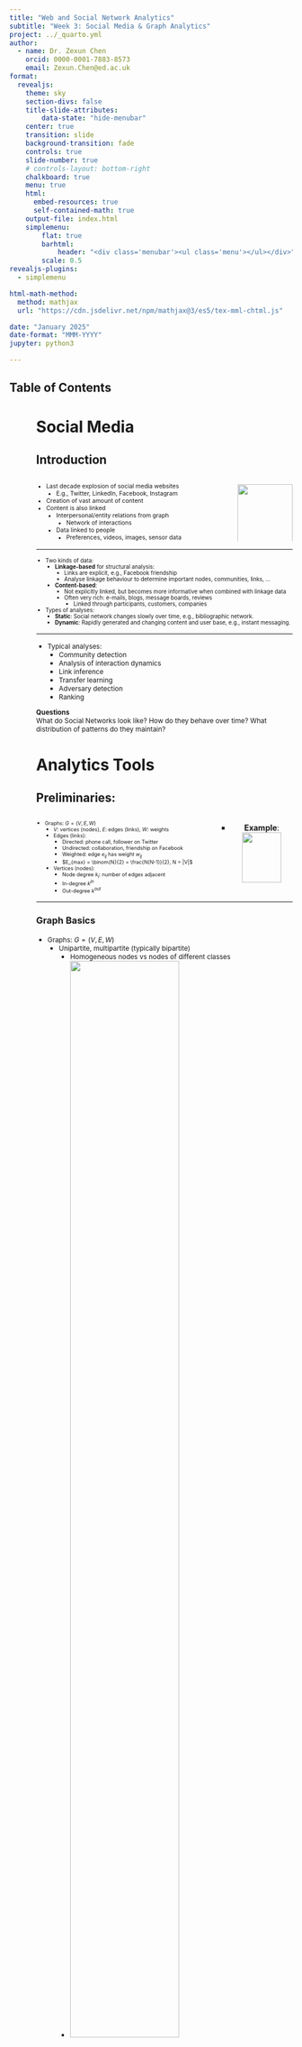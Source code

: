 ```yaml
---
title: "Web and Social Network Analytics"
subtitle: "Week 3: Social Media & Graph Analytics"
project: ../_quarto.yml
author:
  - name: Dr. Zexun Chen
    orcid: 0000-0001-7883-8573
    email: Zexun.Chen@ed.ac.uk
format:
  revealjs:
    theme: sky
    section-divs: false
    title-slide-attributes:
        data-state: "hide-menubar"
    center: true
    transition: slide
    background-transition: fade
    controls: true
    slide-number: true
    # controls-layout: bottom-right
    chalkboard: true
    menu: true
    html:
      embed-resources: true
      self-contained-math: true
    output-file: index.html
    simplemenu:
        flat: true
        barhtml:
            header: "<div class='menubar'><ul class='menu'></ul></div>"
        scale: 0.5
revealjs-plugins:
  - simplemenu

html-math-method:
  method: mathjax
  url: "https://cdn.jsdelivr.net/npm/mathjax@3/es5/tex-mml-chtml.js"

date: "January 2025"
date-format: "MMM-YYYY"  
jupyter: python3

---
```


## Table of Contents {data-state="hide-menubar"}

<ul class="menu"><ul>

# Social Media {data-stack-name="Soical Media"}

## Introduction

::: {.columns}

::: {.column}
::: {.incremental style="font-size: 75%;"}
- Last decade explosion of social media websites
  - E.g., Twitter, LinkedIn, Facebook, Instagram
- Creation of vast amount of content
- Content is also linked
  - Interpersonal/entity relations from graph
    - Network of interactions
  - Data linked to people
    - Preferences, videos, images, sensor data
:::
:::

::: {.column style="text-align: center;"}
![](fig/social-media-marketing.png){width=100%}
:::

:::

---

::: {.incremental style="font-size: 70%;"}
- Two kinds of data:
  - **Linkage-based** for structural analysis:
    - Links are explicit, e.g., Facebook friendship
    - Analyse linkage behaviour to determine important nodes, communities, links, ...
  - **Content-based**:
    - Not explicitly linked, but becomes more informative when combined with linkage data
    - Often very rich: e-mails, blogs, message boards, reviews
      - Linked through participants, customers, companies
- Types of analyses:
  - **Static**: Social network changes slowly over time, e.g., bibliographic network.
  - **Dynamic**: Rapidly generated and changing content and user base, e.g., instant messaging.
:::

---

::: {style="font-size: 85%;"}
- Typical analyses:
  - Community detection
  - Analysis of interaction dynamics
  - Link inference
  - Transfer learning
  - Adversary detection
  - Ranking
:::

::: {.block style="font-size: 85%;"}
**Questions**  
What do Social Networks look like? How do they behave over time? What distribution of patterns do they maintain?
:::

# Analytics Tools {data-stack-name="Analytics Tools"}

## Preliminaries:

::: {.columns}

::: {.column}
::: {style="font-size: 65%;"}
- Graphs: $G = (V, E, W)$
  - $V$: vertices (nodes), $E$: edges (links), $W$: weights
  - Edges (links):
    - Directed: phone call, follower on Twitter
    - Undirected: collaboration, friendship on Facebook
    - Weighted: edge $e_{ij}$ has weight $w_{ij}$
    - $E_{max} = \binom{N}{2} = \frac{N(N-1)}{2}, N = |V|$
  - Vertices (nodes):
    - Node degree $k_i$: number of edges adjacent
    - In-degree $k^{in}$
    - Out-degree $k^{out}$
:::
:::

::: {.column style="text-align: center;"}
- **Example**:
![](fig/graph-model.PNG){width=80%}
:::

:::

---

### Graph Basics

::: {style="font-size: 85%;"}
- Graphs: $G = (V, E, W)$
  - Unipartite, multipartite (typically bipartite)
    - Homogeneous nodes vs nodes of different classes
    - ![](fig/bipartite.PNG){width=70%}
  - Adjacency matrix $A$, $|V| \times |V|$ matrix
    - Sparsity is preferable (for calculations)
    - $|E| \ll E_{max}$ or $\bar{k} \ll N-1$
:::

---

### Preliminaries: Components

::: {.columns}

::: {.column}
::: {.incremental style="font-size: 65%;"}
- **(Weakly) Connected Component**: Set of nodes and edges where there exists a path between any two nodes in set.
  - **Strongly Connected (SCC)**: Directed path between any two nodes.
    - The elements from every pair of nodes in $S$ can reach each other.
    - There is no larger set containing $S$ with the same property.
- **Disconnected Graph**: Consists of two or more connected components.
- **Bridge Edge**: If deleted, the graph becomes disconnected.
- **Directed Acyclic Graph (DAG)**: Has no cycles.
:::
:::

::: {.column style="text-align: center;"}
![](fig/connected-graph.PNG){width=100%}
:::

:::

---

### Characteristics

::: {style="font-size: 75%;"}
- **Degree Distribution** $P(k)$:
  - Probability that a node has degree $k$.
- **Path**:
  - Sequence of nodes traversed (e.g., $<N_1, N_2, N_3, N_2>$).
- **Distance Between Nodes** $h_{ij}$:
  - Length of the shortest path connecting them.
- **Diameter of Network**:
  - The shortest path between any pair of nodes.
- **Average Path Length**:
  - $\bar{h} = \frac{1}{2E_{max}}\sum_{j \neq i} h_{ij}$
:::

---

### Examples 1


![](fig/DAG-Example1.PNG){width=98%}


---

### Examples 2


![](fig/DAG-Example2.PNG){width=90%}



## Vertex/Node-Based 

---

### Centrality - Degree

::: {.incremental style="font-size: 80%;"}
- A central actor is involved in many ties:
  - **Degree centrality/prestige centrality**: Referrals
    - In-links
    - PageRank
  - **Degree centrality (undirected)**:
    - Number of immediate connections
    - $C_{D}(i) = \frac{k_i}{|V| - 1}$
  - **Prestige centrality (directed)**:
    - Everyone points to this node
    - $C_{P}(i) = \frac{k_{i}^{in}}{|V| - 1}$
:::

---

### Centrality: Betweenness

::: {.incremental style="font-size: 70%;"}
- **A central actor is indispensable**:
  - Lots of connections pass through it.
  - Choke-point for information.
  - How many pairs of individuals would have to go through you in order to reach one another in the minimum number of hops?
  - If a node is on the path between two non-adjacent actors, it can influence the interaction.
- **Betweenness centrality**:
  - Calculation: Number of the shortest paths that go through $V$ vs total number of the shortest paths that exist between all pairs of nodes.
  $$C_V = \frac{\sum_{s \neq v \neq t} \sigma_{st}(v)}{\sum_{s \neq v \neq t} \sigma_{st}}$$
  - $\sigma_{st}$: The number of shortest paths between $s$ and $t$.
  - $\sigma_{st}(v)$: The shortest paths that go through $v$.
:::

---

### Centrality: Example

::: {.columns}

::: {.column style="text-align: center;"}
![](fig/centrality-left.PNG){width=100%}
:::

::: {.column style="text-align: center;"}
![](fig/centrality-right.PNG){width=100%}
:::

:::

---

### Centrality: Exercise

::: {.columns}

::: {.column style="text-align: center;"}
- **Graph**
![](fig/centrality-exercise.PNG){width=80%}
:::

::: {.column}
::: {.incremental style="font-size: 55%;"}
- **Calculate**:
  - **Degree centrality of A-D**:
    - A: $1/3$
    - B: $3/3$
    - C: $2/3$
    - D: $2/3$
  - **Betweenness centrality of B**:
    - **Number of Shortest Paths**:
      - A-C: 1
      - A-D: 1
      - C-D: 1
    - **Number of Shortest Paths through B**:
      - A-C: 1
      - A-D: 1
      - C-D: 0
    - **Centrality**: $2/3$
:::
:::

:::

---

### Clustering Coefficient

::: {.incremental style="font-size: 75%;"}
- **Portion of connected neighbours of node $i$**:
  - Number of connections vs maximum number of connections.
  - **Local clustering coefficient of node $i$**:
    $$
    C_i^{Directed} = \frac{\sum_{j, k \in N_i} e_{jk}}{k_i (k_i - 1)}, \quad C_i^{Undirected} = \frac{\sum_{j, k \in N_i} e_{jk}}{k_i (k_i - 1)/2}
    $$
    - $N_i = \{v_j \in V| e_{ij} \in E \vee e_{ji} \in E\}$: the neighbourhood of $i$.
    - **Denominator**: Possible connections between adjacent nodes.
  - **Average clustering coefficient**:
    - Average local density.
    - $C = \frac{1}{|N|} \sum_i^{|N|} C_i$
:::

---

### Clustering Coefficient: Exercise

::: {.columns}

::: {.column}
::: {style="font-size: 100%;"}
- **What is the local clustering coefficient of node B?**
  - $N = \{A, C, D\}$
  - $k_i = 3$
  - $C_B = \frac{1}{(3 \times 2) / 2}$
:::
:::

::: {.column style="text-align: center;"}
![](fig/centrality-exercise-force.PNG){width=85%}
:::

:::

---

### Clustering Coefficient 

::: {style="font-size: 80%;"}
- **Captures the tendency of networks to cluster together**.
- More nodes are connected than (uniform randomly) expected.
- Signifies that nodes in a neighbourhood tend to stick together:
  - E.g., groups of friends in a social network.
  - **Higher clustering coefficient**:
    - Indicates **less importance** in a global network sense, as such nodes are embedded within tightly-knit clusters and may not act as bridges between clusters.
    - Indicates **more importance** in a local sense, as the node plays a central role within its immediate neighborhood.
:::

---

## Statistical Properties

### Distribution

::: {style="font-size: 70%;"}
- **Distribution of Node Connectivity**:
  - Heavy tails (right skew): Strong nodes have many connections, weak nodes still have a few.
  - Power law: $P(k) = k^{-\alpha}$.
  - Straight line on a log-log plot with slope $-\alpha$.
:::

::: {style="text-align: center;"}
![](fig/node-connectivity.PNG){width=70%}
:::


---

### Distribution of node connectivity

::: {style="text-align: center;"}
![](fig/node-connectivity-2.PNG){width=80%}
:::


---

### Power Law

::: {.columns}

::: {.column}
::: {style="font-size: 85%;"}
- **Model of Preferential Attachment**:
  - Stems from citation analysis: New citations are proportionate to the number a paper already has.
  - "Rich get richer" model.
:::
:::

::: {.column style="text-align: center; font-size: 85%;"}
![](fig/powerlaw.PNG){width=100%}

**Source**: [http://www.ladamic.com/](http://www.ladamic.com/)
:::

:::

---

## Small Worlds

---

### Experiment

::: {.columns}

::: {.column}
::: {.incremental style="font-size: 80%;"}
- **Typical shortest path between any two people?**
  - **Small-world experiment** (Milgram, 1967, [Link](https://www.youtube.com/watch?v=NberyK6kt8c)):
    - 300 people from Omaha, Nebraska, and Kansas.
    - Asked to send a letter to a stockbroker in Boston by passing the letter through friends.
    - Recorded the number of steps taken.
:::
:::

::: {.column style="text-align: center;"}
![](fig/small-world-left.PNG){width=100%}
![](fig/small-world-right.PNG){width=100%}
:::

:::


---

### Bacon number

::: {.columns}

::: {.column}
::: {.incremental style="font-size: 85%;"}
- **Six Degrees of Kevin Bacon**:
  - Create a network of Hollywood actors.
  - Connect actors if they appeared in the same movie.
  - **Bacon number**: Number of steps to Kevin Bacon.
  - [https://www.sixdegrees.org/](https://www.sixdegrees.org/)
:::
:::

::: {.column style="text-align: center;"}
![](fig/kevinbacon.jpg){width=100%}
:::

:::

---

### Example of Small World

```python
import networkx as nx
import plotly.graph_objects as go

# Create a Watts–Strogatz small-world network
G = nx.watts_strogatz_graph(n=30, k=4, p=0.1)

# Calculate a 3D layout for the nodes
pos_3d = nx.spring_layout(G, dim=3, seed=42)

# Extract node coordinates
x_nodes = []
y_nodes = []
z_nodes = []
for node in G.nodes():
    x_nodes.append(pos_3d[node][0])
    y_nodes.append(pos_3d[node][1])
    z_nodes.append(pos_3d[node][2])

# Build edge coordinate lists for Plotly
edge_x = []
edge_y = []
edge_z = []
for edge in G.edges():
    x0, y0, z0 = pos_3d[edge[0]]
    x1, y1, z1 = pos_3d[edge[1]]
    # Plotly needs a break (None) to start a new line for each edge
    edge_x += [x0, x1, None]
    edge_y += [y0, y1, None]
    edge_z += [z0, z1, None]

# Create a Plotly trace for edges
edge_trace = go.Scatter3d(
    x=edge_x, y=edge_y, z=edge_z,
    mode='lines',
    line=dict(color='lightblue', width=2),
    hoverinfo='none'
)

# Create a Plotly trace for nodes
node_trace = go.Scatter3d(
    x=x_nodes, y=y_nodes, z=z_nodes,
    mode='markers',
    marker=dict(symbol='circle', size=5, color='pink'),
    text=[f"Node {n}" for n in G.nodes()],
    hoverinfo='text'
)

# Combine the traces into a figure
fig = go.Figure(
    data=[edge_trace, node_trace],
    layout=go.Layout(
        title="Small-World Network in 3D (Plotly)",
        showlegend=False,
        scene=dict(
            xaxis=dict(showbackground=False),
            yaxis=dict(showbackground=False),
            zaxis=dict(showbackground=False)
        )
    )
)

fig.show()
```

---

### Smaller Number on Digital Plataform


::: {style="font-size: 85%;"}
- **Facebook**:
  - 99.6% of users are connected by degree 5 (6 hops).
  - 92% are connected by only 4 degrees.
:::


::: {style="text-align: center; font-size: 75%;"}
![](fig/facebook.PNG){width=65%}

[Reference Link](https://www.thedrum.com/news/2011/11/23/facebook-shrinks-world-four-degrees-separation)
:::

---

### Causes for Small World

::: {.columns}

::: {.column}
::: {.incremental style="font-size: 80%;"}
- **High Clustering**: Social networks tend to have groups of friends who are more interconnected.
- **Short Path Lengths (Diameter)**: Despite clustering, there are typically short paths that connect different groups.
- **Random Connections**: Random links between distant nodes significantly reduce the average path length.
:::
:::

::: {.column style="text-align: center;"}
![](fig/DuncanWatts.PNG){width=80%}
**Source**: [http://www.ladamic.com/](http://www.ladamic.com/)
:::

:::

---

### Cause (Continuous)

::: {style="font-size: 75%;"}
- **Cause of Small Worlds (Duncan Watts)**:
  - A network with low clustering can still be a small world.
  - Only a few random links are enough to create a small-world effect.
:::

::: {style="text-align: center; font-size: 50%;"}
![](fig/DuncanWatts2.PNG){width=65%}

**Source**: [http://www.ladamic.com/](http://www.ladamic.com/)
:::

---

### Smaller Worlds on Digital Platforms

::: {.incremental style="font-size: 65%;"}
- **Dense Connectivity**: 
  - Platforms like Facebook encourage adding friends from diverse parts of life, creating tightly-knit clusters.
- **Global Reach**:
  - Digital platforms bridge geographical barriers, connecting people across the globe.
- **Algorithmic Recommendations**:
  - Platforms suggest connections, increasing the chances of linking with mutual acquaintances.
- **Implications**:
  - Efficient spread of information or influence.
  - Quick navigation across the network to reach anyone.
  - Vulnerability to the rapid spread of misinformation or harmful content.
:::

---

## Link/Edge-Based

---

### Link Properties

::: {.columns}

::: {.column}
::: {style="font-size: 70%;"}
- **Triadic Closure**:
  - If two people in a SN have a friend in common, more likelihood they will become friends themselves.
  - This principle explains the evolution of networks over time in many situations.
  
![](fig/triadic-closure.png){width=90%}
:::
:::

::: {.column style="font-size: 70%;"}
- **Strength of Ties**:
  - **Number of interactions**:
    - Reciprocal services (e.g., #calls).
  - **Time spent together**.
  - **Strong Ties**:
    - Represent dependable links, corresponding to friends who provide social or emotional support.
  - **Weak Ties**:
    - Represent acquaintances or less close relations that do not involve close friendship.
:::

:::

---

### Friend of a Friend is a Friend

::: {.callout-important title="Triadic Closure"}
Triadic closure is a concept in social network theory, first suggested by German sociologist Georg Simmel in his 1908 book *Soziologie* (*Sociology: Investigations on the Forms of Sociation*).
:::

::: {.columns}

::: {.column style="font-size: 70%;"}
![](fig/triadic-closure.PNG){width=85%}
:::

::: {.column style="font-size: 75%;"}
- **Strong Ties and Triadic Closure**:
  - **Weak Claim**: A new edge B-C is more likely when A-B and A-C are ties.
  - **Strong Claim**: If there exists strong ties between A and B/C, there must be an edge B-C.
:::

:::

---

### Triadic Closure: Clustering Coefficient

::: {.columns}

::: {.column}
::: {.incremental style="font-size: 75%;"}
- **Consider Clustering Coefficient $C_A$ of Node A**:
  - Probability that two random friends of A are friends themselves.
  - **Before New Edge**: $C_A = \frac{1}{4 \times 3 / 2}$
  - **After New Edge**: $C_A = \frac{2}{4 \times 3 / 2}$
  - Higher clustering coefficient after the new edge.
:::
:::

::: {.column style="text-align: center;"}
![](fig/triadic-closure2.PNG){width=90%}
:::

:::

---

### Triadic Closure: Causes


::: {style="font-size: 80%;"}
- **Meet Friends Through Friends**:
  - Have **opportunities** to meet through common friends.
  - Mutual **trust** in shared friends.
  - **Incentive** to pair friends to avoid stress in relationships.
:::


::: {style="text-align: center;"}
![](fig/triadic-closure3.PNG){width=80%}
:::

---

### Bridge

::: {style="font-size: 75%;"}
- **Bridges**:
  - If removed, the components of the network become disconnected.
:::

::: {style="text-align: center;"}
![](fig/bridge.PNG){width=89%}
:::

---

### Local Bridges

::: {.columns}

::: {.column}
::: {style="font-size: 75%;"}
- **Local Bridges (Equivalent Definitions)**:
  - Any edge whose endpoints have no friends in common.
  - Any edge with zero neighbour overlap is called a local bridge.
  - Any edge whose deletion results in increasing the distance between the endpoints to a value strictly more than two.
:::
:::

::: {.column style="text-align: center; font-size: 75%;"}
- **Example**:
  - A-B is the only **local bridge** in the above graph.
  
![](fig/local_bridge.PNG){width=95%}
:::

:::

---

### Strong Triadic Closure

::: {.callout-important title="Strong Triadic Closure Property"}
A node $A$ violates the **Strong Triadic Closure Property** if it has strong ties to two non-linked nodes $B$ and $C$.
:::

::: {.columns}

::: {.column}
![](fig/strong-triadic-closure.PNG){width=90%}
:::

::: {.column style="text-align: center;font-size: 75%;"}
- **Observations**:
  - No node in the left figure violates the Strong Triadic Closure Property.
  - If we change A-F and A-B to strong ties, then it violates the Strong Triadic Closure Property due to the absence of links B-F, B-E, and A-G.

:::

:::

---

### Local Bridges and Weak Ties

::: {.callout-important title="Proposition"}
If a node $A$ in a network satisfies the **Strong Triadic Closure Property** and is involved in at least two strong ties, then any local bridge it is involved in must be a weak tie.
:::

::: {.columns}

::: {.column}
::: {style="font-size: 75%;"}
- **Illustration**:
![](fig/Local-Bridge-vs-Weak-Ties.PNG){width=80%}
:::
:::

::: {.column}
::: {style="font-size: 85%;"}
- A connection between:
  - **Local bridge** (a structural view).
  - **Strong and weak ties** (an individual view).
:::
:::

:::

---

### Ties

::: {.columns}

::: {.column}
::: {style="font-size: 75%;"}
- **Triadic Closure**:
  - Useful for analyzing people that can be addressed.
  - E.g., in campaigns for sport shoes.
- **Visualization of Concepts**
:::

::: {style="text-align: center;"}
![](fig/ties.PNG){width=80%}
:::

:::

::: {.column style="text-align: center;font-size: 85%;"}

- **Weak Ties**:
  - Tend to carry different information compared to close contacts.
    - In experiments, acquaintanceship ties were more effective at passing information.
    - E.g., in recommending jobs --> untapped/undiscovered community.
:::

:::

---

### Weak Ties: Example

::: {style="text-align: center;font-size: 75%;"}
![](fig/weak-tie.PNG){width=70%}

Mobile Call Graph with Edge Strength
:::


---

## Graph Structure 

---

### Community Discovery

::: {style="font-size: 85%;"}
- **Community Discovery**:
  - Identifies groups or clusters within a network that are more densely connected internally.
  - Networks are strongly modular.
  - Cliques exist, e.g., groups of friends, user bases, etc.

:::


:::{.callout-tip title="Basic Idea"}
Partition a graph to minimize connections between different groups while maximizing connections within the same group.
:::

---

### Normalised Cut (Ncut)

::: {.incremental style="font-size: 75%;"}
- **Ncut**:
  - A criterion for measuring the quality of a network division into clusters or communities.
- **Normalised Cut** of a group of nodes $S, \bar{S} \subset V$:
  $$
  Ncut(S) = \frac{\sum_{i \in S, j \in \bar{S}} A(i, j)}{\sum_{i \in S} k_i} + \frac{\sum_{i \in S, j \in \bar{S}} A(i, j)}{\sum_{j \in \bar{S}} k_j}
  $$
- **Interpretation**:
  - Low Ncut signifies good communities as they are well-connected internally but sparsely connected externally.
:::

---

### Normalised Cut (Ncut): Continues

::: {.incremental style="font-size: 75%;"}
- **Quality Functions**:
  - **Kernighan-Lin Objective**:
    - Minimise the number of inter-cluster edges (or weights) of the same size.
    - $KLObj(V_1, \cdots, V_k) = \sum_{i \neq j} A(V_i, V_j)$
  - **Modularity**:
    - Measures whether subgraphs are far from random subgraphs.
    - Independent of the number of clusters.
    - $m$: Number of edges in the graph.
    $$
    Q = \sum_{c=1}^k \left[\frac{A(V_c, V_j)}{m} - \left(\frac{k_{V_c}}{2m}\right)^2\right]
    $$
:::

---

### Normalised Cut (Ncut): Directed Network

::: {.incremental style="font-size: 65%;"}
- **Directed Networks**:
  - **Normalised Cut**:
    $$
    Ncut_{dir}(S) = \frac{\sum_{i \in S, j \in \bar{S}} \pi(i)P(i, j)}{\sum_{i \in S} \pi(i)} + \frac{\sum_{i \in S, j \in \bar{S}} \pi(i)P(i, j)}{\sum_{j \in \bar{S}} \pi(j)}
    $$
    - $P$: Transition matrix of a random walk.
    - $\pi$: Stationary distribution vector (see PageRank).
    - Typically minimised using spectral clustering.
  - **Modularity**:
    $$
    Q = \frac{1}{m} \sum_{i, j \in E} \left[A_{ij} - \frac{k_i^{in} k_j^{out}}{m}\right] \delta_{c_i, c_j}
    $$
    - $\delta_{c_i, c_j}$: 1 if community of $i$ equals community of $j$, 0 otherwise.
    - Measures community quality in directed networks.
:::

---

### Graph Partition Algorithm

::: {style="font-size: 70%;"}
- **Kernighan-Lin (KL) Algorithm** (Partition a graph into two blocks):
  - Classic graph partitioning.
  - For each iteration, search for nodes that can be swapped to reduce the number of inter-cluster edges (edge cut).
  - **Gain**: Reduction in edge cut when moving nodes.
  - Nodes with the largest gain are repeatedly selected from larger partition.
:::

::: {.columns}

::: {.column .incremental style="font-size: 70%;"}
- **Example KL Algorithm**:
  - Swapping A-D: 1 fewer cuts (4:3).
  - Swapping B-D: 1 fewer cuts (4:3).
  - Swapping C-D: **2 fewer cuts** (4:2).
:::

::: {.column style="text-align: center;"}
![](fig/CommunityDiscovery.PNG){width=90%}
:::

:::

---

### Agglomerative / Divisive Algorithms


::: {style="font-size: 75%;"}
  - **Agglomerative**: Start from single-node communities (bottom-up approach).
  - **Divisive**: Start from all-nodes community (top-down approach).
:::

::: {style="text-align: center;"}
![](fig/agg-clustering.png){width=35%}
![](fig/divisive-clustering.png){width=35%}
:::

---

### Girvan and Newman (Divisive) Algorithm

::: {.callout-note title="Edge Betweenness"}
The number of the shortest paths that go through a specific edge vs the total number of the shortest paths.
:::

::: {.incremental style="font-size: 85%;"}
1. For every edge in a graph, calculate the edge betweenness centrality.
2. Remove the edge with the highest betweenness centrality.
3. Recalculate the betweenness centrality for every remaining edge.
4. Repeat steps 2-4 until there are no more edges left.
:::

---

### Girvan and Newman (Divisive) Algorithm

::: {style="text-align: center;"}
![](fig/divisive-graph.PNG){width=90%}
:::

---

### Girvan and Newman (Divisive) Algorithm

::: {style="text-align: center;"}
![](fig/divisive-graph-full.PNG){width=90%}
:::

---

### Spectral and Other Approaches

::: {.incremental style="font-size: 85%;"}
- **Spectral Algorithms**:
  - Use top $k$ eigenvectors of the adjacency matrix to represent nodes in a $k$-dimensional space.
  - Apply regular clustering techniques.
  - Computational cost of Singular Vector Decomposition (SVD) is high.
- **Other Approaches**:
  - Local graph clustering.
  - Multi-Level Regularised Markov Clustering.
:::

---

### Further Questions

::: {style="font-size: 65%;"}
- **Dynamic Networks**:
  - How to incorporate temporal information?
    - Use events to describe the change in communities:
      - Appear, disappear, join, when?
  - Treating graphs as snapshots is not effective:
    - Use temporal slices of the network.
  - Find meta-groups:
    - Sequence of groups which are similar.
  - Using snapshot quality and history cost:
    - How well is the clustering, and how different are the clusters?

- **Challenges**:
  - Incorporating content:
    - Not only topological information to be analysed.
    - Perform semantically coherent and meaningful analysis of the network.
    - E.g., network + email content.
:::


# Case Study {data-stack-name="Case Study"}

## Twitter (X)

::: {style="font-size: 65%;"}
- **Microblogging Platform** [Source: [Cybernews](https://cybernews.com/news/twitter-expands-tweet-character-limit)]:
  - Character Limit: Standard users: 280 characters.
  - Users: ~650 million monthly active users, ~240–300 million daily active users.
  - No reciprocation necessary for following.
  - Hashtags create a natural way of tracking topics.
  - Retweet (RT) functionality enables content amplification.

- **Popularity in Research**:
  - API is more open and accessible compared to other platforms.
  - Easy to find and follow conversations.
  - Strong hashtag culture facilitates gathering, sorting, and expanding searches for data collection.
  - Many researchers favour it due to positive personal experiences.

- **Significance**:
  - A global reach and real-time information-sharing capabilities make it a critical platform for communication and research.
:::

---

### Twitter: Observations from Social Network

::: {.columns}

::: {.column}
::: {style="font-size: 75%;"}
- **Observations**:
  - Power law $\alpha$ is roughly 5 (high).
  - Bump at 20: Reflects initial suggestions.
  - Bump at 2000: Maximum follower limit before 2009.
:::
:::

::: {.column style="text-align: center;"}
![](fig/Twitter-Analysis.PNG){width=100%}
:::

:::

---

### Twitter: Followers and Tweets


::: {style="font-size: 75%;"}
  - Many users never tweet (low median).
  - The average number of tweets per follower exceeds the median; users tweet far more than expected.
  - Observations include:
    - Dips at 20/2000.
    - Spam accounts commonly seen follower #250/500/2,000/5,000.
:::


::: {style="text-align: center;"}
![](fig/Twitter-Analysis2.PNG){width=92%}
:::

---

### Twitter: Degrees of Separation

::: {.columns}

::: {.column}
::: {style="font-size: 80%;"}
- **Degrees of Separation**:
  - Average path length is 4.12.
- **Ranking Users**:
  - **PageRank**: A measure of importance based on connections.
  - **Retweets**: Reflects influence through content amplification.
:::
:::

::: {.column style="text-align: center;"}
- **Graph**:
![](fig/Twitter-Rank-users.PNG){width=98%}
:::

:::

---

## Top Reviewer Analysis


::: {style="font-size: 75%;"}
- **1,000 Top Reviewers**:
- Data collected on products reviewed from Amazon.com.
:::


::: {style="text-align: center;"}
![](fig/TRA-1.PNG){width=85%}
:::

---

::: {style="text-align: center;"}
![](fig/TRA-2.PNG){width=85%}
:::

---

::: {style="text-align: center;"}
![](fig/TRA-3.PNG){width=85%}
:::

---

::: {style="text-align: center;"}
![](fig/TRA-4.PNG){width=85%}
:::

# Summary {data-stack-name="Summary"}

## Take Home Messages

::: {style="font-size: 75%;"}
- Social Media & Social Network
- Analytics Tools on Graph:
  - **Centrality** ***
  - **Clustering Coefficient** ***
  - Statistical Properties:
    - **Link Property** ***
    - **Community Discovery** *
- Case Study:
  - Twitter
  - Top Reviewer Analysis
:::



